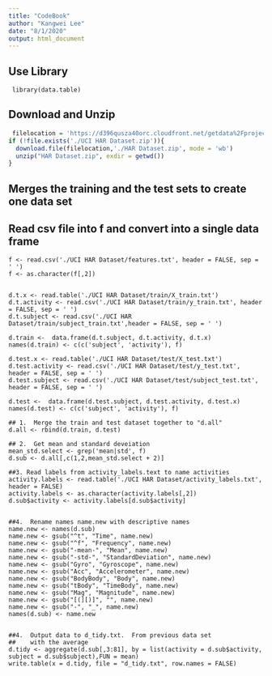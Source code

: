 ```yaml
---
title: "CodeBook"
author: "Kangwei Lee"
date: "8/1/2020"
output: html_document
---
```


## Use Library
```Use
 library(data.table)
```


## Download and Unzip
```r
 filelocation = 'https://d396qusza40orc.cloudfront.net/getdata%2Fprojectfiles%2FUCI%20HAR%20Dataset.zip'
if (!file.exists('./UCI HAR Dataset.zip')){
  download.file(filelocation,'./HAR Dataset.zip', mode = 'wb')
  unzip("HAR Dataset.zip", exdir = getwd())
}

```

## Merges the training and the test sets to create one data set
## Read csv file into f and convert into a single data frame

```readfiles.mod1
f <- read.csv('./UCI HAR Dataset/features.txt', header = FALSE, sep = ' ')
f <- as.character(f[,2])


d.t.x <- read.table('./UCI HAR Dataset/train/X_train.txt')
d.t.activity <- read.csv('./UCI HAR Dataset/train/y_train.txt', header = FALSE, sep = ' ')
d.t.subject <- read.csv('./UCI HAR Dataset/train/subject_train.txt',header = FALSE, sep = ' ')

d.train <-  data.frame(d.t.subject, d.t.activity, d.t.x)
names(d.train) <- c(c('subject', 'activity'), f)

d.test.x <- read.table('./UCI HAR Dataset/test/X_test.txt')
d.test.activity <- read.csv('./UCI HAR Dataset/test/y_test.txt', header = FALSE, sep = ' ')
d.test.subject <- read.csv('./UCI HAR Dataset/test/subject_test.txt', header = FALSE, sep = ' ')

d.test <-  data.frame(d.test.subject, d.test.activity, d.test.x)
names(d.test) <- c(c('subject', 'activity'), f)

## 1.  Merge the train and test dataset together to "d.all"
d.all <- rbind(d.train, d.test)

## 2.  Get mean and standard deveiation
mean_std.select <- grep('mean|std', f)
d.sub <- d.all[,c(1,2,mean_std.select + 2)]

##3. Read labels from activity_labels.text to name activities
activity.labels <- read.table('./UCI HAR Dataset/activity_labels.txt', header = FALSE)
activity.labels <- as.character(activity.labels[,2])
d.sub$activity <- activity.labels[d.sub$activity]


##4.  Rename names name.new with descriptive names
name.new <- names(d.sub)
name.new <- gsub("^t", "Time", name.new)
name.new <- gsub("^f", "Frequency", name.new)
name.new <- gsub("-mean-", "Mean", name.new)
name.new <- gsub("-std-", "StandardDeviation", name.new)
name.new <- gsub("Gyro", "Gyroscope", name.new)
name.new <- gsub("Acc", "Accelerometer", name.new)
name.new <- gsub("BodyBody", "Body", name.new)
name.new <- gsub("tBody", "TimeBody", name.new)
name.new <- gsub("Mag", "Magnitude", name.new)
name.new <- gsub("[(][)]", "", name.new)
name.new <- gsub("-", "_", name.new)
names(d.sub) <- name.new


##4.  Output data to d_tidy.txt.  From previous data set
##    with the average 
d.tidy <- aggregate(d.sub[,3:81], by = list(activity = d.sub$activity, subject = d.sub$subject),FUN = mean)
write.table(x = d.tidy, file = "d_tidy.txt", row.names = FALSE)


```

